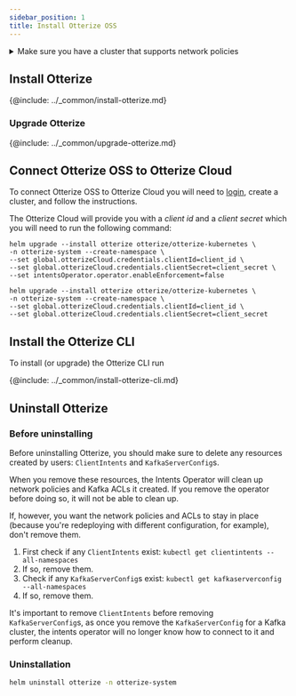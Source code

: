 ```yaml
---
sidebar_position: 1
title: Install Otterize OSS
---
```


<details>
<summary>Make sure you have a cluster that supports network policies</summary>

Before you start, you need to have a Kubernetes cluster with a [CNI](https://kubernetes.io/docs/concepts/extend-kubernetes/compute-storage-net/network-plugins/) that supports [NetworkPolicies](https://kubernetes.io/docs/concepts/services-networking/network-policies/).

{@include: ../_common/cluster-setup.md}
</details>

## Install Otterize
{@include: ../_common/install-otterize.md}

### Upgrade Otterize
{@include: ../_common/upgrade-otterize.md}

## Connect Otterize OSS to Otterize Cloud
To connect Otterize OSS to Otterize Cloud you will need to [login](https://app.otterize.com), create a cluster, and follow the instructions.

The Otterize Cloud will provide you with a *client id* and a *client secret* which you will need to run the following command:
<Tabs>
<TabItem value="enforcement-disabled" label="Enforcement disabled" default>

```shell
helm upgrade --install otterize otterize/otterize-kubernetes \
-n otterize-system --create-namespace \
--set global.otterizeCloud.credentials.clientId=client_id \
--set global.otterizeCloud.credentials.clientSecret=client_secret \
--set intentsOperator.operator.enableEnforcement=false
```
</TabItem>
<TabItem value="enforcement-enabled" label="Enforcement enabled" default>

```shell
helm upgrade --install otterize otterize/otterize-kubernetes \
-n otterize-system --create-namespace \
--set global.otterizeCloud.credentials.clientId=client_id \
--set global.otterizeCloud.credentials.clientSecret=client_secret
```
</TabItem>
</Tabs>


## Install the Otterize CLI

To install (or upgrade) the Otterize CLI run

{@include: ../_common/install-otterize-cli.md}


## Uninstall Otterize
### Before uninstalling
Before uninstalling Otterize, you should make sure to delete any resources created by users: `ClientIntents` and `KafkaServerConfig`s.

When you remove these resources, the Intents Operator will clean up network policies and Kafka ACLs it created. If you remove the operator before doing so, it will not be able to clean up.

If, however, you want the network policies and ACLs to stay in place (because you're redeploying with different configuration, for example), don't remove them.

1. First check if any `ClientIntents` exist: `kubectl get clientintents --all-namespaces`
2. If so, remove them.
3. Check if any `KafkaServerConfig`s exist: `kubectl get kafkaserverconfig --all-namespaces`
4. If so, remove them.

It's important to remove `ClientIntents` before removing `KafkaServerConfig`s, as once you remove the `KafkaServerConfig` for a Kafka cluster, the intents operator will no longer know how to connect to it and perform cleanup.

### Uninstallation
```bash
helm uninstall otterize -n otterize-system
```